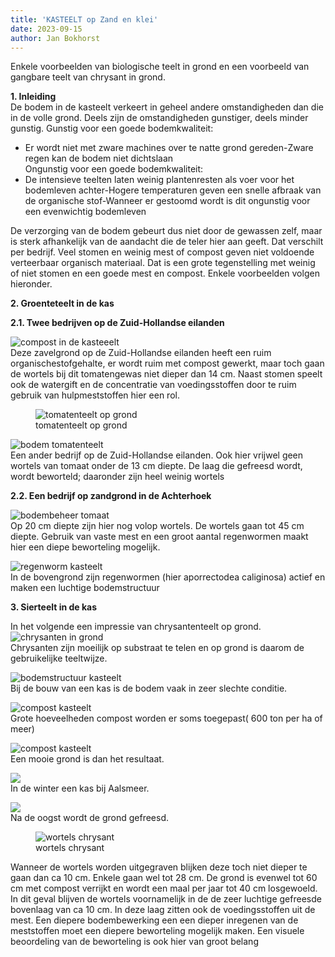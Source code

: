 ```yaml
---
title: 'KASTEELT op Zand en klei'
date: 2023-09-15
author: Jan Bokhorst
---
```



 Enkele voorbeelden van biologische teelt in grond en een voorbeeld van gangbare teelt van chrysant in grond.


  
**1. Inleiding**  
De bodem in de kasteelt verkeert in geheel andere omstandigheden dan die in de volle grond. Deels zijn de omstandigheden gunstiger, deels minder gunstig. Gunstig voor een goede bodemkwaliteit:  

- Er wordt niet met zware machines over te natte grond gereden-Zware regen kan de bodem niet dichtslaan  
Ongunstig voor een goede bodemkwaliteit:  
- De intensieve teelten laten weinig plantenresten als voer voor het bodemleven achter-Hogere temperaturen geven een snelle afbraak van de organische stof-Wanneer er gestoomd wordt is dit ongunstig voor een evenwichtig bodemleven  

De verzorging van de bodem gebeurt dus niet door de gewassen zelf, maar is sterk afhankelijk van de aandacht die de teler hier aan geeft. Dat verschilt per bedrijf. Veel stomen en weinig mest of compost geven niet voldoende verteerbaar organisch materiaal. Dat is een grote tegenstelling met weinig of niet stomen en een goede mest en compost. Enkele voorbeelden volgen hieronder.  
  
**2. Groenteteelt in de kas**

**2.1. Twee bedrijven op de Zuid-Hollandse eilanden**   

![compost in de kasteeelt](../img/DSCN9920(Medium)-1920w.jpg)   
Deze zavelgrond op de Zuid-Hollandse eilanden heeft een ruim organischestofgehalte, er wordt ruim met compost gewerkt, maar toch gaan de wortels bij dit tomatengewas niet dieper dan 14 cm. Naast stomen speelt ook de watergift en de concentratie van voedingsstoffen door te ruim gebruik van hulpmeststoffen hier een rol.

 

  
![tomatenteelt op grond](../img/DSCN9897(Medium)-1920w.jpg)     


  
![bodem tomatenteelt](../img/DSCN9889(Medium)-1920w.jpg)   
Een ander bedrijf op de Zuid-Hollandse eilanden. Ook hier vrijwel geen wortels van tomaat onder de 13 cm diepte. De laag die gefreesd wordt, wordt beworteld; daaronder zijn heel weinig wortels

 

**2.2. Een bedrijf op zandgrond in de Achterhoek**   

![bodembeheer tomaat](../img/DSCN9951(Medium)-1920w.jpg)   
Op 20 cm diepte zijn hier nog volop wortels. De wortels gaan tot 45 cm diepte. Gebruik van vaste mest en een groot aantal regenwormen maakt hier een diepe beworteling mogelijk.

 

  
![regenworm kasteelt](../img/302DSCN0055(Small)-1920w.jpg)   
In de bovengrond zijn regenwormen (hier aporrectodea caliginosa) actief en maken een luchtige bodemstructuur

 

**3. Sierteelt in de kas**

In het volgende een impressie van chrysantenteelt op grond.   
![chrysanten in grond](../img/IMG_1102(Small)-1920w.jpg)   
Chrysanten zijn moeilijk op substraat te telen en op grond is daarom de gebruikelijke teeltwijze.

 

  
![bodemstructuur kasteelt](../img/IMG_1088(Medium)-1920w.jpg)   
Bij de bouw van een kas is de bodem vaak in zeer slechte conditie.

 

  
![compost kasteelt](../img/IMG_1093(Medium)-1920w.jpg)   
Grote hoeveelheden compost worden er soms toegepast( 600 ton per ha of meer)

 

  
![compost kasteelt](../img/IMG_1101(Small)-1920w.jpg)   
Een mooie grond is dan het resultaat.

 

  
![](../img/kwakelchrysant11-1-10007(Small)-1920w.jpg)   
In de winter een kas bij Aalsmeer.

 

  
![](../img/kwakelchrysant11-1-10006(Small)(1)-1920w.jpg)   
Na de oogst wordt de grond gefreesd.

 

  
![wortels chrysant](../img/009(Medium)-1920w.jpg) 

Wanneer de wortels worden uitgegraven blijken deze toch niet dieper te gaan dan ca 10 cm. Enkele gaan wel tot 28 cm. De grond is evenwel tot 60 cm met compost verrijkt en wordt een maal per jaar tot 40 cm losgewoeld. In dit geval blijven de wortels voornamelijk in de de zeer luchtige gefreesde bovenlaag van ca 10 cm. In deze laag zitten ook de voedingsstoffen uit de mest. Een diepere bodembewerking een een dieper inregenen van de meststoffen moet een diepere beworteling mogelijk maken. Een visuele beoordeling van de beworteling is ook hier van groot belang

 



